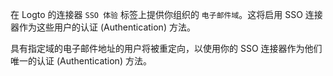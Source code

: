 在 Logto 的连接器 `SSO 体验` 标签上提供你组织的 `电子邮件域`。这将启用 SSO 连接器作为这些用户的认证 (Authentication) 方法。

具有指定域的电子邮件地址的用户将被重定向，以使用你的 SSO 连接器作为他们唯一的认证 (Authentication) 方法。
